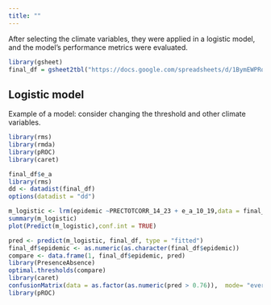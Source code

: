 ```yaml
---
title: ""
---
```


After selecting the climate variables, they were applied in a logistic model, and the model's performance metrics were evaluated.

```r
library(gsheet)
final_df = gsheet2tbl("https://docs.google.com/spreadsheets/d/1BymEWPRq0ERQ3umD5IOvtK-wa4NMoq4C/edit?usp=sharing&ouid=116573839171815179218&rtpof=true&sd=true")
```

## Logistic model 

Example of a model: consider changing the threshold and other climate variables.

```r

library(rms)
library(rmda)
library(pROC)
library(caret)

final_df$e_a
library(rms)
dd <- datadist(final_df)
options(datadist = "dd")

m_logistic <- lrm(epidemic ~PRECTOTCORR_14_23 + e_a_10_19,data = final_df, x=TRUE, y=TRUE)
summary(m_logistic)
plot(Predict(m_logistic),conf.int = TRUE)

pred <- predict(m_logistic, final_df, type = "fitted")
final_df$epidemic <- as.numeric(as.character(final_df$epidemic))
compare <- data.frame(1, final_df$epidemic, pred)
library(PresenceAbsence)
optimal.thresholds(compare)
library(caret)
confusionMatrix(data = as.factor(as.numeric(pred > 0.76)),  mode= "everything",  reference = as.factor(final_df$epidemic))
library(pROC)



```
